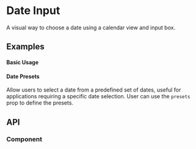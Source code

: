 
<Meta of={DateInputStories} />

# Date Input
A visual way to choose a date using a calendar view and input box.

## Examples

#### Basic Usage
<ToggleCanvas of={DateInputStories.Simple} storybook="components-form-date-input--simple" />

#### Date Presets
Allow users to select a date from a predefined set of dates, useful for applications requiring a specific date selection.
User can use the `presets` prop to define the presets.

<ToggleCanvas of={DateInputStories.Preset} storybook="components-form-date-input--with-presets" />

## API
### Component
<PropsTable name="DateInput" />
